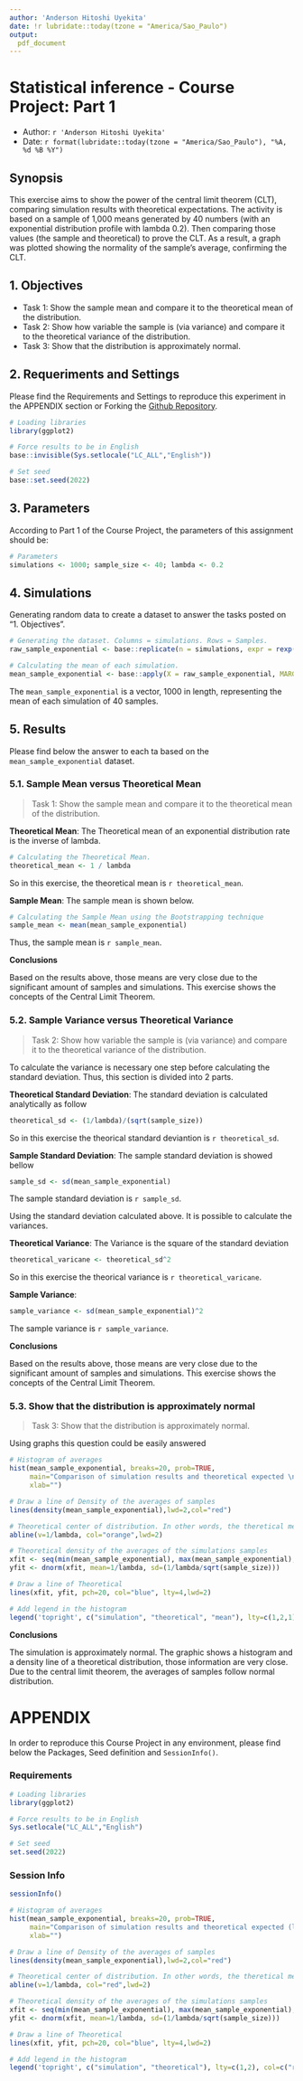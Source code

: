 ```yaml
---
author: 'Anderson Hitoshi Uyekita'
date: !r lubridate::today(tzone = "America/Sao_Paulo")
output:
  pdf_document
---
```


# Statistical inference - Course Project: Part 1

* Author: `r 'Anderson Hitoshi Uyekita'`
* Date: `r format(lubridate::today(tzone = "America/Sao_Paulo"), "%A, %d %B %Y")`

## Synopsis

This exercise aims to show the power of the central limit theorem (CLT), comparing simulation results with theoretical expectations. The activity is based on a sample of 1,000 means generated by 40 numbers (with an exponential distribution profile with lambda 0.2). Then comparing those values (the sample and theoretical) to prove the CLT. As a result, a graph was plotted showing the normality of the sample's average, confirming the CLT.

## 1. Objectives

* Task 1: Show the sample mean and compare it to the theoretical mean of the distribution.
* Task 2: Show how variable the sample is (via variance) and compare it to the theoretical variance of the distribution.
* Task 3: Show that the distribution is approximately normal.

## 2. Requeriments and Settings

Please find the Requirements and Settings to reproduce this experiment in the APPENDIX section or Forking the [Github Repository](https://github.com/AndersonUyekita/statistical-inference_course-project).

```r
# Loading libraries
library(ggplot2)

# Force results to be in English
base::invisible(Sys.setlocale("LC_ALL","English"))

# Set seed
base::set.seed(2022)
```

## 3. Parameters

According to Part 1 of the Course Project, the parameters of this assignment should be:

```r
# Parameters
simulations <- 1000; sample_size <- 40; lambda <- 0.2
```

## 4. Simulations

Generating random data to create a dataset to answer the tasks posted on "1. Objectives".

```r
# Generating the dataset. Columns = simulations. Rows = Samples.
raw_sample_exponential <- base::replicate(n = simulations, expr = rexp(sample_size, lambda))

# Calculating the mean of each simulation.
mean_sample_exponential <- base::apply(X = raw_sample_exponential, MARGIN = 2, FUN = mean)
```

The `mean_sample_exponential` is a vector, 1000 in length, representing the mean of each simulation of 40 samples.

## 5. Results

Please find below the answer to each ta based on the `mean_sample_exponential` dataset.

### 5.1. Sample Mean versus Theoretical Mean

> Task 1: Show the sample mean and compare it to the theoretical mean of the distribution.

**Theoretical Mean**: The Theoretical mean of an exponential distribution rate is the inverse of lambda.

```r
# Calculating the Theoretical Mean.
theoretical_mean <- 1 / lambda
```

So in this exercise, the theoretical mean is `r theoretical_mean`.

**Sample Mean**: The sample mean is shown below.

```r
# Calculating the Sample Mean using the Bootstrapping technique
sample_mean <- mean(mean_sample_exponential)
```

Thus, the sample mean is `r sample_mean`.

**Conclusions**

Based on the results above, those means are very close due to the significant amount of samples and simulations. This exercise shows the concepts of the Central Limit Theorem.

### 5.2. Sample Variance  versus Theoretical Variance

> Task 2: Show how variable the sample is (via variance) and compare it to the theoretical variance of the distribution.

To calculate the variance is necessary one step before calculating the standard deviation. Thus, this section is divided into 2 parts.

**Theoretical Standard Deviation**: The standard deviation is calculated analytically as follow

```r
theoretical_sd <- (1/lambda)/(sqrt(sample_size))
```

So in this exercise the theorical standard deviantion is `r theoretical_sd`.

**Sample Standard Deviation**: The sample standard deviation is showed bellow 
```r
sample_sd <- sd(mean_sample_exponential)
```

The sample standard deviation is `r sample_sd`.

Using the standard deviation calculated above. It is possible to calculate the variances.

**Theoretical Variance**: The Variance is the square of the standard deviation
```r
theoretical_varicane <- theoretical_sd^2
```
So in this exercise the theorical variance is `r theoretical_varicane`.

**Sample Variance**:
```r
sample_variance <- sd(mean_sample_exponential)^2
```
The sample variance is `r sample_variance`.

**Conclusions**

Based on the results above, those means are very close due to the significant amount of samples and simulations. This exercise shows the concepts of the Central Limit Theorem.

### 5.3. Show that the distribution is approximately normal

> Task 3: Show that the distribution is approximately normal.

Using graphs this question could be easily answered

```r
# Histogram of averages
hist(mean_sample_exponential, breaks=20, prob=TRUE,
     main="Comparison of simulation results and theoretical expected \n (lambda=0.2)",
     xlab="")

# Draw a line of Density of the averages of samples
lines(density(mean_sample_exponential),lwd=2,col="red")

# Theoretical center of distribution. In other words, the theretical mean.
abline(v=1/lambda, col="orange",lwd=2)

# Theoretical density of the averages of the simulations samples
xfit <- seq(min(mean_sample_exponential), max(mean_sample_exponential), length=100)
yfit <- dnorm(xfit, mean=1/lambda, sd=(1/lambda/sqrt(sample_size)))

# Draw a line of Theoretical
lines(xfit, yfit, pch=20, col="blue", lty=4,lwd=2)

# Add legend in the histogram
legend('topright', c("simulation", "theoretical", "mean"), lty=c(1,2,1), col=c("red", "blue", "orange"),lwd=2)
```

**Conclusions**

The simulation is approximately normal. The graphic shows a histogram and a density line of a theoretical distribution, those information are very close. Due to the central limit theorem, the averages of samples follow normal distribution.


<!-- Adding a Page Break to starting a new APPENDIX page -->
\newpage

\center

# APPENDIX

\raggedright

In order to reproduce this Course Project in any environment, please find below the Packages, Seed definition and `SessionInfo()`.

### Requirements

```r
# Loading libraries
library(ggplot2)

# Force results to be in English
Sys.setlocale("LC_ALL","English")

# Set seed
set.seed(2022)
```

### Session Info

```r
sessionInfo()
```




```r
# Histogram of averages
hist(mean_sample_exponential, breaks=20, prob=TRUE,
     main="Comparison of simulation results and theoretical expected (lambda=0.2)",
     xlab="")

# Draw a line of Density of the averages of samples
lines(density(mean_sample_exponential),lwd=2,col="red")

# Theoretical center of distribution. In other words, the theretical mean.
abline(v=1/lambda, col="red",lwd=2)

# Theoretical density of the averages of the simulations samples
xfit <- seq(min(mean_sample_exponential), max(mean_sample_exponential), length=100)
yfit <- dnorm(xfit, mean=1/lambda, sd=(1/lambda/sqrt(sample_size)))

# Draw a line of Theoretical
lines(xfit, yfit, pch=20, col="blue", lty=4,lwd=2)

# Add legend in the histogram
legend('topright', c("simulation", "theoretical"), lty=c(1,2), col=c("red", "blue"),lwd=2)
```